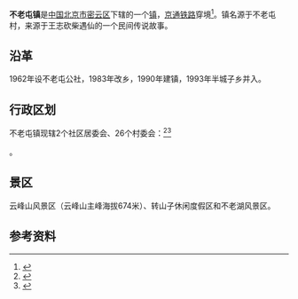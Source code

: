 {{中国乡级行政区
|景观照片文件名 = 
|景观照片描述 = 
|汉语拼音 = 
|其他语言 = 
|其他语言名称 = 
|旧称 = 
|地名出处 = 
|位置图文件名 = 
|位置图描述 = 
|自定义图片= 
|建置时间 = 
|政府驻地 = 
|毗邻 = 
|总面积 = 193.3平方千米
|总人口 = 
|总人口年份 = 
|户籍人口 = 2.57万
|户籍人口年份 = 2006年末
|常住人口 = 
|常住人口年份 = 
|人口密度 = 
|GDP = 
|GDP年份 = 
|邮政编码 = 101500
|电话区号 = 10
|官方网站 = 
|网站名称 = 
|11/02/28/109/000}}
'''不老屯镇'''是[[中华人民共和国|中国]][[北京市|北京市]][[密云区|密云区]]下辖的一个[[行政建制镇|镇]]，[[京通铁路|京通铁路]]穿境<ref>{{Cite web|title=密云区不老屯镇|url=http://xzqh.org/html/show/bj/378.html|accessdate=2020-12-30|publisher=行政区划网(区划地名网)|archive-date=2021-11-28|archive-url=https://web.archive.org/web/20211128131533/http://www.xzqh.org/html/show/bj/378.html}}</ref>。镇名源于不老屯村，来源于王志砍柴遇仙的一个民间传说故事。

==沿革==
1962年设不老屯公社，1983年改乡，1990年建镇，1993年半城子乡并入。

==行政区划==
不老屯镇现辖2个社区居委会、26个村委会：<ref>{{Cite web|title=密云县行政区划|url=http://www.xzqh.org/html/2009/1017/341.html|accessdate=2011-08-10|archiveurl=https://web.archive.org/web/20120324221842/http://www.xzqh.org/html/2009/1017/341.html|archivedate=2012-03-24|dead-url=yes}}</ref><ref>{{PRC admin/ref sgc|11/02/28/109/000}}</ref>

{{PRC admin/children|11/02/28/109/000}}。

==景区==
云峰山风景区（云峰山主峰海拔674米）、转山子休闲度假区和不老湖风景区。

==参考资料==
{{Reflist}}
{{北京市密云区行政区划}}